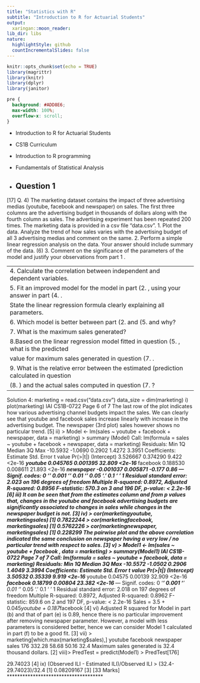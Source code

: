 ```yaml
---
title: "Statistics with R"
subtitle: "Introduction to R for Actuarial Students"
output:
  xaringan::moon_reader:
lib_dir: libs
nature:
  highlightStyle: github
  countIncrementalSlides: false
---
```


```r
knitr::opts_chunk$set(echo = TRUE)
library(magrittr)
library(knitr)
library(dplyr)
library(janitor)


```

```css
pre {
  background: #ADD8E6;
  max-width: 100%;
  overflow-x: scroll;
}
```

* Introduction to R for Actuarial Students

* CS1B Curriculum

* Introduction to R programming
* Fundamentals of Statistical Analysis

* Question 1
---

[17]
Q. 4) The marketing dataset contains the impact of three advertising medias 
(youtube, facebook and newspaper) on sales. The first three columns are the 
advertising budget in thousands of dollars along with the fourth column as sales. The 
advertising experiment has been repeated 200 times.
The marketing data is provided in a csv file “data.csv”. 
1.  Plot the data. Analyze the trend of how sales varies with the advertising budget of all 
3 advertising medias and comment on the same.
2.  Perform a simple linear regression analysis on the data. Your answer should include 
summary of the data. (6)
3.   Comment on the significance of the parameters of the model and justify your 
observations from part 1 .

---
4.  Calculate the correlation between independent and dependent variables.
5.  Fit an improved model for the model in part (2. , using your answer in part (4. . 
State the linear regression formula clearly explaining all parameters.
6.   Which model is better between part (2.  and (5.  and why?
7.  What is the maximum sales generated? 
8.Based on the linear regression model fitted in question (5. , what is the predicted 
value for maximum sales generated in question (7.   .
9.  What is the relative error between the estimated (prediction calculated in question 
(8.   ) and the actual sales computed in question (7.  ?
---

Solution 4:
marketing = read.csv("data.csv")
data_size = dim(marketing) 
i) plot(marketing)
IAI CS1B-0722
Page 6 of 7
The last row of the plot indicates how various advertising channel budgets impact the sales. We 
can clearly see that youtube and facebook sales increase linearly with increase in the advertising 
budget. The newspaper (3rd plot) sales however shows no particular trend.
[5]
ii) > Model <- lm(sales ~ youtube + facebook + newspaper, data = marketing)
> summary (Model)
Call:
lm(formula = sales ~ youtube + facebook + newspaper, data = marketing)
Residuals:
 Min 1Q Median 3Q Max 
-10.5932 -1.0690 0.2902 1.4272 3.3951 
Coefficients:
 Estimate Std. Error t value Pr(>|t|) 
(Intercept) 3.526667 0.374290 9.422 <2e-16 ***
youtube 0.045765 0.001395 32.809 <2e-16 ***
facebook 0.188530 0.008611 21.893 <2e-16 ***
newspaper -0.001037 0.005871 -0.177 0.86 
---
Signif. codes: 
0 ‘***’ 0.001 ‘**’ 0.01 ‘*’ 0.05 ‘.’ 0.1 ‘ ’ 1
Residual standard error: 2.023 on 196 degrees of freedom
Multiple R-squared: 0.8972, Adjusted R-squared: 0.8956 
F-statistic: 570.3 on 3 and 196 DF, p-value: < 2.2e-16
[6]
iii) It can be seen that from the estimates column and from p values that, changes in the youtube 
and facebook advertising budgets are significantly associated to changes in sales while changes in 
the newspaper budget is not. [3]
iv) > cor(marketing$youtube,marketing$sales)
[1] 0.7822244
> cor(marketing$facebook,marketing$sales)
[1] 0.5762226
> cor(marketing$newspaper,marketing$sales)
[1] 0.228299
The pairwise plot and the above correlation indicated the same conclusion on newspaper having 
a very low / no particular trend with respect to sales. 
[3]
v) > Model1 <- lm(sales ~ youtube + facebook , data = marketing)
> summary(Model1)
IAI CS1B-0722
Page 7 of 7
Call:
lm(formula = sales ~ youtube + facebook, data = marketing)
Residuals:
 Min 1Q Median 3Q Max 
-10.5572 -1.0502 0.2906 1.4049 3.3994 
Coefficients:
 Estimate Std. Error t value Pr(>|t|) 
(Intercept) 3.50532 0.35339 9.919 <2e-16 ***
youtube 0.04575 0.00139 32.909 <2e-16 ***
facebook 0.18799 0.00804 23.382 <2e-16 ***
---
Signif. codes: 
0 ‘***’ 0.001 ‘**’ 0.01 ‘*’ 0.05 ‘.’ 0.1 ‘ ’ 1
Residual standard error: 2.018 on 197 degrees of freedom
Multiple R-squared: 0.8972, Adjusted R-squared: 0.8962 
F-statistic: 859.6 on 2 and 197 DF, p-value: < 2.2e-16
Sales = 3.5 + 0.045*youtube + 0.187*facebook
[4]
vi) Adjusted R squared for Model in part (b) and that of part (e) is 0.89, hence there is no particular 
improvement after removing newspaper parameter. However, a model with less parameters is 
considered better, hence we can consider Model 1 calculated in part (f) to be a good fit. [3]
vii) > marketing[which.max(marketing$sales),]
 youtube facebook newspaper sales
176 332.28 58.68 50.16 32.4
Maximum sales generated is 32.4 thousand dollars. [2]
viii)> PredTest = predict(Model1)
> PredTest[176]
 
29.74023
[4]
ix) (Observed ILI - Estimated ILI)/Observed ILI
> (32.4-29.74023)/32.4
[1] 0.08209167
[3]
[33 Marks]
*************************************